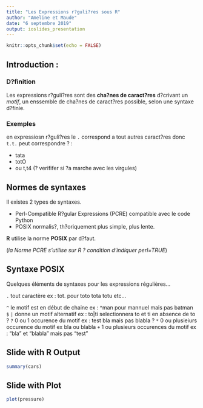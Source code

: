 ```yaml
---
title: "Les Expressions r?guli?res sous R"
author: "Ameline et Maude"
date: "6 septembre 2019"
output: ioslides_presentation
---
```


```r
knitr::opts_chunk$set(echo = FALSE)
```

## Introduction :

### D?finition
Les expressions r?guli?res sont des **cha?nes de caract?res** d?crivant un *motif*, un enssemble de cha?nes de caract?res possible, selon une syntaxe d?finie.  

### Exemples

en expressiosn r?guli?res le `.` correspond a tout autres caract?res donc `t.t.` peut correspondre ? :

- tata
- totO
- ou  t,t4 (? verififer si ?a marche avec les virgules)

## Normes de syntaxes
Il existes 2 types de syntaxes.

- Perl-Compatible R?gular Expressions (PCRE) compatible avec le code Python
- POSIX normalis?, th?oriquement plus simple, plus lente.

**R** utilise la norme **POSIX** par d?faut.

(*la Norme PCRE s'utilise sur R ? condition d'indiquer perl=TRUE*)

## Syntaxe POSIX
Quelques éléments de syntaxes pour les expressions régulières...

`.` tout caractère 
ex : tot. pour toto tota totu etc...

`^` le motif est en début de chaine 
ex : ^man pour mannuel mais pas batman  
`$`
`|` donne un motif alternatif
ex : to|ti selectionnera to et ti en absence de to ?
`?` 0 ou 1 occurence du motif
ex : test bla mais pas blabla ?
`*` 0 ou plusieiurs occurence du motif
ex bla ou blabla
`+` 1 ou plusieurs occurences du motif 
ex : "bla" et "blabla" mais pas "test"


## Slide with R Output

```r
summary(cars)
```

## Slide with Plot

```r
plot(pressure)
```

